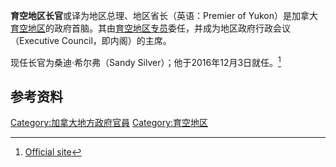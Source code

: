 {{Multiple issues|
{{Refimprove|time=2020-09-20T01:45:10+00:00}}
{{Expand language|1=en|time=2020-10-17T17:59:26+00:00}}
}}
{{Infobox official post
|post = 长官
|body = 育空地区
|flag = Flag of Yukon.svg
|flagsize = 130px
|flagcaption = 育空地区旗
|image = Sandy Silver.jpg
|incumbent = 桑迪·希尔弗 
|incumbentsince = 2016年12月3日
|department = [[育空地区政府|育空地区政府]]
|style =
|member_of = 育空地区行政會議
|reports_to = [[育空地区立法会|育空地区立法会]]
|residence = 
|seat = [[白马市_(加拿大)|白马市]]
|appointer = [[育空地区专员|育空地区专员]]
|appointer_qualified = 
|termlength = [[由地区专员決定|由地区专员決定]]
|termlength_qualified = 
|formation = 1978年
|inaugural = [[Chris_Pearson|Chris Pearson]]
|deputy = 育空地区副长官
|salary = 
|website = 
}}

'''育空地区长官'''或译为地区总理、地区省长（英语：Premier of Yukon）是加拿大[[育空地区|育空地区]]的政府首脑。其由[[育空地区专员|育空地区专员]]委任，并成为地区政府行政会议（Executive Council，即内阁）的主席。

现任长官为桑迪·希尔弗（Sandy Silver）；他于2016年12月3日就任。<ref>[http://www.yukonpremier.ca/ Official site]</ref>

==参考资料==
{{reflist}}
{{加拿大一级行政区政府首脑}}
[[Category:加拿大地方政府官員|Category:加拿大地方政府官員]]
[[Category:育空地区|Category:育空地区]]